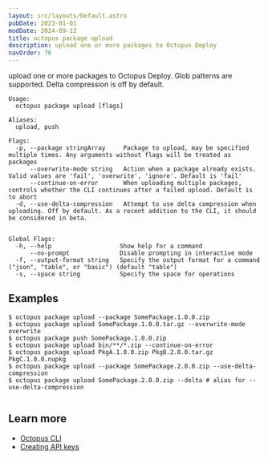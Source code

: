 ```yaml
---
layout: src/layouts/Default.astro
pubDate: 2023-01-01
modDate: 2024-09-12
title: octopus package upload
description: upload one or more packages to Octopus Deploy
navOrder: 76
---
```


upload one or more packages to Octopus Deploy. Glob patterns are supported. Delta compression is off by default.

```
Usage:
  octopus package upload [flags]

Aliases:
  upload, push

Flags:
  -p, --package stringArray     Package to upload, may be specified multiple times. Any arguments without flags will be treated as packages
      --overwrite-mode string   Action when a package already exists. Valid values are 'fail', 'overwrite', 'ignore'. Default is 'fail'
      --continue-on-error       When uploading multiple packages, controls whether the CLI continues after a failed upload. Default is to abort
  -d, --use-delta-compression   Attempt to use delta compression when uploading. Off by default. As a recent addition to the CLI, it should be considered in beta.


Global Flags:
  -h, --help                   Show help for a command
      --no-prompt              Disable prompting in interactive mode
  -f, --output-format string   Specify the output format for a command ("json", "table", or "basic") (default "table")
  -s, --space string           Specify the space for operations

```

## Examples

<SamplesInstance />

```
$ octopus package upload --package SomePackage.1.0.0.zip
$ octopus package upload SomePackage.1.0.0.tar.gz --overwrite-mode overwrite
$ octopus package push SomePackage.1.0.0.zip	
$ octopus package upload bin/**/*.zip --continue-on-error
$ octopus package upload PkgA.1.0.0.zip PkgB.2.0.0.tar.gz PkgC.1.0.0.nupkg
$ octopus package upload --package SomePackage.2.0.0.zip --use-delta-compression
$ octopus package upload SomePackage.2.0.0.zip --delta # alias for --use-delta-compression


```

## Learn more

- [Octopus CLI](/docs/octopus-rest-api/cli)
- [Creating API keys](/docs/octopus-rest-api/how-to-create-an-api-key)